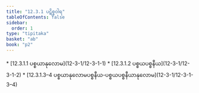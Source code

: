 ```yaml
---
title: "12.3.1 ပဋိစ္စဝါရ"
tableOfContents: false
sidebar:
  order: 1
type: "tipitaka"
basket: "ab"
book: "p2"
---
```



<DynamicBreadcrumb />



<TableOfContents book="p2" section="12.3.1">
* [12.3.1.1 ပစ္စယာနုလောမ](12-3-1/12-3-1-1)
* [12.3.1.2 ပစ္စယပစ္စနီယ](12-3-1/12-3-1-2)
* [12.3.1.3–4 ပစ္စယာနုလောမပစ္စနီယ-ပစ္စယပစ္စနီယာနုလောမ](12-3-1/12-3-1-3–4)
</TableOfContents>